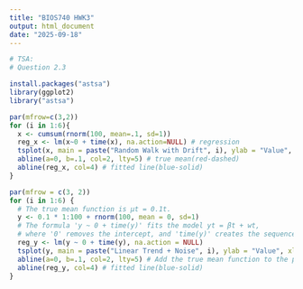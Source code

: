 ```yaml
---
title: "BIOS740 HWK3"
output: html_document
date: "2025-09-18"
---
```


```r
# TSA: 
# Question 2.3
```

```r
install.packages("astsa")
library(ggplot2)
library("astsa")
```


```r
par(mfrow=c(3,2))
for (i in 1:6){
  x <- cumsum(rnorm(100, mean=.1, sd=1)) 
  reg_x <- lm(x~0 + time(x), na.action=NULL) # regression
  tsplot(x, main = paste("Random Walk with Drift", i), ylab = "Value", xlab = "Time")
  abline(a=0, b=.1, col=2, lty=5) # true mean(red-dashed)
  abline(reg_x, col=4) # fitted line(blue-solid)
}
```

```r
par(mfrow = c(3, 2))
for (i in 1:6) {
  # The true mean function is μt = 0.1t.
  y <- 0.1 * 1:100 + rnorm(100, mean = 0, sd=1)
  # The formula 'y ~ 0 + time(y)' fits the model yt = βt + wt,
  # where '0' removes the intercept, and 'time(y)' creates the sequence 1, 2, ..., 100.
  reg_y <- lm(y ~ 0 + time(y), na.action = NULL)
  tsplot(y, main = paste("Linear Trend + Noise", i), ylab = "Value", xlab = "Time")
  abline(a=0, b=.1, col=2, lty=5) # Add the true mean function to the plot.
  abline(reg_y, col=4) # fitted line(blue-solid)
}

```